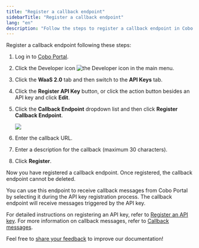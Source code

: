 ```yaml
---
title: "Register a callback endpoint"
sidebarTitle: "Register a callback endpoint"
lang: "en"
description: "Follow the steps to register a callback endpoint in Cobo Portal for receiving alerts and notifications."
---
```


Register a callback endpoint following these steps:

1. Log in to [Cobo Portal](https://portal.cobo.com/login).
2. Click the Developer icon <img src="/en/images/common/icon_developer.svg" className="icon" alt="the Developer icon" /> in the main menu.
3. Click the **WaaS 2.0** tab and then switch to the **API Keys** tab.
4. Click the **Register API Key** button, or click the action button besides an API key and click **Edit**.
5. Click the **Callback Endpoint** dropdown list and then click **Register Callback Endpoint**.

    <img src="/en/images/developer-console/register_callback_endpoint.png" className="screenshot_modal"/>
    
6. Enter the callback URL.
7. Enter a description for the callback (maximum 30 characters).
8. Click **Register**.

Now you have registered a callback endpoint. Once registered, the callback endpoint cannot be deleted.

You can use this endpoint to receive callback messages from Cobo Portal by selecting it during the API key registration process. The callback endpoint will receive messages triggered by the API key. 

For detailed instructions on registering an API key, refer to [Register an API key](/en/portal/developer-console/create-api-key). For more information on callback messages, refer to [Callback messages](/en/portal/developer-console/callback-messages).

<Tip>Feel free to [share your feedback](https://forms.zohopublic.com/cobo/form/DocumentFeedbackForm/formperma/QvLOhxJv1_JMsJ-1dleZ8Itb_7rzN-LtgvsDdxosoVI?referrername=manuals) to improve our documentation!</Tip>